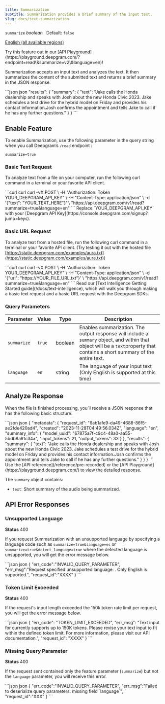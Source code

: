 ```yaml
---
title: Summarization
subtitle: Summarization provides a brief summary of the input text.
slug: docs/text-summarization
---
```



`summarize` *boolean*   Default: `false`

[English (all available regions)](/docs/models-languages-overview)

<Info>
  Try this feature out in our [API Playground](https://playground.deepgram.com/?endpoint=read\&summarize=v2\&language=en)!
</Info>

Summarization accepts an input text and analyzes the text. It then summarizes the content of the submitted text and returns a brief summary in the JSON response.

<CodeGroup>
  ```json json
   "results": {
      "summary": {
        "text": "Jake calls the Honda dealership and speaks with Josh about the new Honda Civic 2023. Jake schedules a test drive for the hybrid model on Friday and provides his contact information.Josh confirms the appointment and tells Jake to call if he has any further questions."
      }
    }
  ```
</CodeGroup>

## Enable Feature

To enable Summarization, use the following parameter in the query string when you call Deepgram’s `/read` endpoint :

`summarize=true`

### Basic Text Request

To analyze text from a file on your computer, run the following curl command in a terminal or your favorite API client.

<CodeGroup>
  ```curl curl
   curl -vX POST \
  	-H "Authorization: Token YOUR_DEEPGRAM_API_KEY" \
  	-H "Content-Type: application/json" \
  	-d '{"text": "YOUR_TEXT_HERE"}' \
  	"https://api.deepgram.com/v1/read?summarize=true&language=en"
  ```
</CodeGroup>

<Warning>
  Replace `YOUR_DEEPGRAM_API_KEY` with your [Deepgram API Key](https://console.deepgram.com/signup?jump=keys).
</Warning>

### Basic URL Request

To analyze text from a hosted file, run the following curl command in a terminal or your favorite API client. (Try testing it out with the hosted file [https://static.deepgram.com/examples/aura.txt](https://static.deepgram.com/examples/aura.txt))

<CodeGroup>
  ```curl curl
  curl -vX POST \
   -H "Authorization: Token YOUR_DEEPGRAM_API_KEY" \
   -H "Content-Type: application/json" \
   -d '{"url": "https://YOUR_FILE_URL.txt"}' \
   "https://api.deepgram.com/v1/read?summarize=true&language=en"
  ```
</CodeGroup>

<Info>
  Read our [Text Intelligence Getting Started guide](/docs/text-intelligence), which will walk you through making a basic text request and a basic URL request with the Deepgram SDKs.
</Info>

### Query Parameters

| Parameter   | Value  | Type    | Description                                                                                                                                                                   |
| ----------- | ------ | ------- | ----------------------------------------------------------------------------------------------------------------------------------------------------------------------------- |
| `summarize` | `true` | boolean | Enables summarization. The output response will include a `summary` object, and within that object will be a `text`property that contains a short summary of the entire text. |
| `language`  | `en`   | string  | The language of your input text (Only English is supported at this time)                                                                                                      |

## Analyze Response

When the file is finished processing, you’ll receive a JSON response that has the following basic structure:

<CodeGroup>
  ```json json
  {
    "metadata": {
      "request_id": "6ab1afe9-da49-4688-86f5-ae2fde420ad4",
      "created": "2023-11-28T04:49:56.034Z",
      "language": "en",
      "summary_info": {
        "model_uuid": "67875a7f-c9c4-48a0-aa55-5bdb8a91c34a",
        "input_tokens": 21,
        "output_tokens": 33
      }
    },
    "results": {
      "summary": {
        "text": "Jake calls the Honda dealership and speaks with Josh about the new Honda Civic 2023. Jake schedules a test drive for the hybrid model on Friday and provides his contact information.Josh confirms the appointment and tells Jake to call if he has any further questions."
      }
    }
  }
  ```
</CodeGroup>

<Info>
  Use the [API reference](/reference/pre-recorded) or the [API Playground](https://playground.deepgram.com/) to view the detailed response.
</Info>

The `summary` object contains:

* `text`: Short summary of the audio being summarized.

## API Error Responses

### Unsupported Language

**Status** 400

If you request Summarization with an unsupported language by specifying a language code such as `summarize=true&language=es` or `summarize=true&detect_language=true` where the detected language is unsupported, you will get the error message below.

<CodeGroup>
  ```json json
  {
    "err_code":"INVALID_QUERY_PARAMETER",
    "err_msg":"Request specified unsupported language: <language_name>. Only English is supported.",
    "request_id":"XXXX"
  }
  ```
</CodeGroup>

### Token Limit Exceeded

**Status** 400

If the request's input length exceeded the 150k token rate limit per request, you will get the error message below.

<CodeGroup>
  ```json json
  {
    "err_code": "TOKEN_LIMIT_EXCEEDED",
    "err_msg": "Text input for <api_name> currently supports up to 150K tokens. Please revise your text input to fit within the defined token limit. For more information, please visit our API documentation.",
    "request_id": "XXXX"
  }
  ```
</CodeGroup>

### Missing Query Parameter

**Status** 400

If the request sent contained only the feature parameter (`summarize`) but not the `language` parameter, you will receive this error.

<CodeGroup>
  ```json json
  {
    "err_code":"INVALID_QUERY_PARAMETER",
    "err_msg":"Failed to deserialize query parameters: missing field `language`",
    "request_id":"XXX"
  }
  ```
</CodeGroup>
